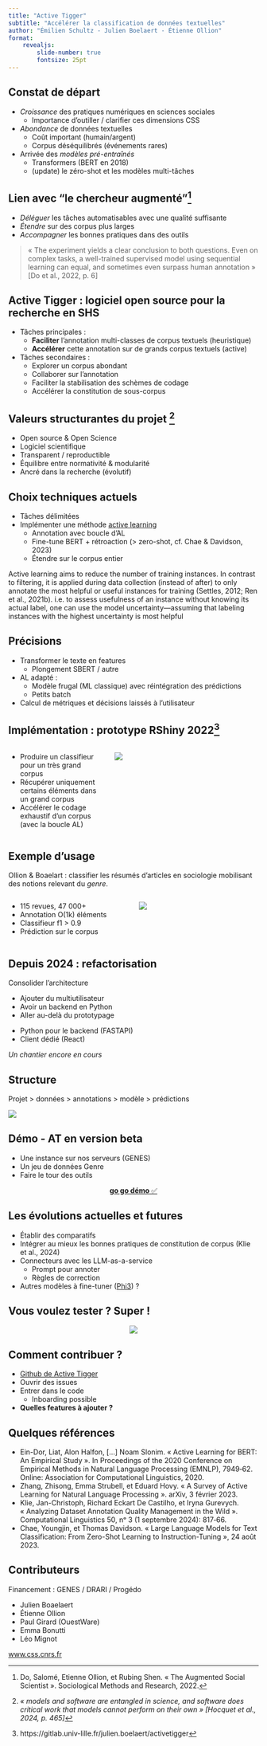 ```yaml
---
title: "Active Tigger"
subtitle: "Accélérer la classification de données textuelles"
author: "Émilien Schultz - Julien Boelaert - Étienne Ollion"
format: 
    revealjs:
        slide-number: true
        fontsize: 25pt
---
```



## Constat de départ

- *Croissance* des pratiques numériques en sciences sociales
    - Importance d'outiller / clarifier ces dimensions CSS
- *Abondance* de données textuelles
    - Coût important (humain/argent)
    - Corpus déséquilibrés (événements rares)
- Arrivée des *modèles pré-entraînés*
    - Transformers (BERT en 2018)
    - (update) le zéro-shot et les modèles multi-tâches

## Lien avec "le chercheur augmenté"[^augmented]

- *Déléguer* les tâches automatisables avec une qualité suffisante
- *Étendre* sur des corpus plus larges
- *Accompagner* les bonnes pratiques dans des outils

> « The experiment yields a clear conclusion to both questions. Even on complex tasks, a well-trained supervised model using sequential learning can equal, and sometimes even surpass human annotation » [Do et al., 2022, p. 6]

[^augmented]: Do, Salomé, Etienne Ollion, et Rubing Shen. « The Augmented Social Scientist ». Sociological Methods and Research, 2022.

## Active Tigger : logiciel open source pour la recherche en SHS

- Tâches principales :
    - **Faciliter** l'annotation multi-classes de corpus textuels (heuristique)
    - **Accélérer** cette annotation sur de grands corpus textuels (active)
- Tâches secondaires :
    - Explorer un corpus abondant
    - Collaborer sur l'annotation
    - Faciliter la stabilisation des schèmes de codage
    - Accélérer la constitution de sous-corpus

## Valeurs structurantes du projet [^ss]

- Open source & Open Science
- Logiciel scientifique
- Transparent / reproductible
- Équilibre entre normativité & modularité
- Ancré dans la recherche (évolutif)

[^ss]: *« models and software are entangled in science, and software does critical work that models cannot perform on their own » [Hocquet et al., 2024, p. 465]*

## Choix techniques actuels

- Tâches délimitées
- Implémenter une méthode [active learning](https://en.wikipedia.org/wiki/Active_learning_(machine_learning))
    - Annotation avec boucle d'AL
    - Fine-tune BERT + rétroaction (> zero-shot, cf. Chae & Davidson, 2023)
    - Étendre sur le corpus entier

::: {.callout-note title="Active Learning"}

Active learning aims to reduce the number of training instances. In contrast to filtering, it is applied during data collection (instead of after) to only annotate the most helpful or useful instances for training (Settles, 2012; Ren et al., 2021b). i.e. to assess usefulness of an instance without knowing its actual label, one can use the model uncertainty—assuming that labeling instances with the highest uncertainty is most helpful

:::

## Précisions 

- Transformer le texte en features
    - Plongement SBERT / autre
- AL adapté : 
    - Modèle frugal (ML classique) avec réintégration des prédictions
    - Petits batch
- Calcul de métriques et décisions laissés à l'utilisateur

## Implémentation : prototype RShiny 2022[^atshiny]

:::: {.columns}

::: {.column width="40%"}

- Produire un classifieur pour un très grand corpus
- Récupérer uniquement certains éléments dans un grand corpus
- Accélérer le codage exhaustif d'un corpus (avec la boucle AL)

:::

::: {.column width="60%"}

![](img/atr.png)

:::

::::

[^atshiny]: https://gitlab.univ-lille.fr/julien.boelaert/activetigger

## Exemple d'usage

Ollion & Boaelart : classifier les résumés d'articles en sociologie mobilisant des notions relevant du *genre*.

:::: {.columns}

::: {.column width="50%"}

- 115 revues, 47 000+
- Annotation O(1k) éléments
- Classifieur f1 > 0.9
- Prédiction sur le corpus
:::

::: {.column width="50%"}
![](img/evogenre.png)
:::

::::


## Depuis 2024 : refactorisation

Consolider l'architecture

- Ajouter du multiutilisateur
- Avoir un backend en Python
- Aller au-delà du prototypage

::: {.callout-note title="Refactorisation"}

- Python pour le backend (FASTAPI)
- Client dédié (React)

:::

*Un chantier encore en cours*

## Structure

Projet > données > annotations > modèle > prédictions

![](img/diagram.png)

## Démo - AT en version beta

- Une instance sur nos serveurs (GENES)
- Un jeu de données Genre
- Faire le tour des outils

<center>
[**go go démo** ✅](https://emilienschultz.github.io/activetigger)
</center>

## Les évolutions actuelles et futures

- Établir des comparatifs
- Intégrer au mieux les bonnes pratiques de constitution de corpus (Klie et al., 2024)
- Connecteurs avec les LLM-as-a-service
    - Prompt pour annoter
    - Règles de correction
- Autres modèles à fine-tuner ([Phi3](https://arxiv.org/abs/2404.14219)) ?

## Vous voulez tester ? Super !

<center>
![](img/betatest2.jpg)
</center>

## Comment contribuer ?

- [Github de Active Tigger](https://github.com/emilienschultz/activetigger/)
- Ouvrir des issues
- Entrer dans le  code
    - Inboarding possible
- **Quelles features à ajouter ?**

## Quelques références

- Ein-Dor, Liat, Alon Halfon, [...] Noam Slonim. « Active Learning for BERT: An Empirical Study ». In Proceedings of the 2020 Conference on Empirical Methods in Natural Language Processing (EMNLP), 7949‑62. Online: Association for Computational Linguistics, 2020.
- Zhang, Zhisong, Emma Strubell, et Eduard Hovy. « A Survey of Active Learning for Natural Language Processing ». arXiv, 3 février 2023.
- Klie, Jan-Christoph, Richard Eckart De Castilho, et Iryna Gurevych. « Analyzing Dataset Annotation Quality Management in the Wild ». Computational Linguistics 50, nᵒ 3 (1 septembre 2024): 817‑66. 
- Chae, Youngjin, et Thomas Davidson. « Large Language Models for Text Classification: From Zero-Shot Learning to Instruction-Tuning », 24 août 2023.



## Contributeurs

Financement : GENES / DRARI / Progédo

- Julien Boaelaert
- Étienne Ollion
- Paul Girard (OuestWare)
- Emma Bonutti
- Léo Mignot

[www.css.cnrs.fr](www.css.cnrs.fr)



<!-- 
Keywords
- multiclass classification
- active learning
- open source
- open science
-->